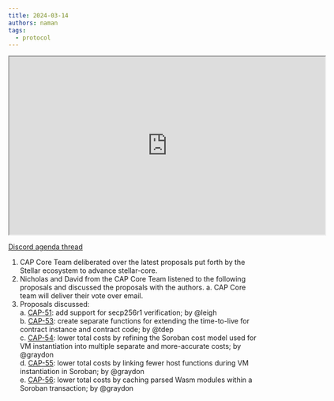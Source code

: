 ```yaml
---
title: 2024-03-14
authors: naman
tags:
  - protocol
---
```


<iframe
  src="https://drive.google.com/file/d/1Gztue3zvZBQzVPshM0_Yy8ntYh7Bk33d/preview"
  width="640"
  height="360"
  allow="autoplay"
></iframe>

[Discord agenda thread](https://discord.com/channels/897514728459468821/1217193723612368926)

1. CAP Core Team deliberated over the latest proposals put forth by the Stellar ecosystem to advance stellar-core. 
2. Nicholas and David from the CAP Core Team listened to the following proposals and discussed the proposals with the authors.
   a. CAP Core team will deliver their vote over email. 
3. Proposals discussed:\
   a. [CAP-51](https://github.com/stellar/stellar-protocol/blob/master/core/cap-0051.md): add support for secp256r1 verification; by @leigh\
   b. [CAP-53](https://github.com/stellar/stellar-protocol/blob/master/core/cap-0053.md): create separate functions for extending the time-to-live for contract instance and contract code; by @tdep\
   c. [CAP-54](https://github.com/stellar/stellar-protocol/blob/master/core/cap-0054.md): lower total costs by refining the Soroban cost model used for VM instantiation into multiple separate and more-accurate costs; by @graydon\
   d. [CAP-55](https://github.com/stellar/stellar-protocol/blob/master/core/cap-0055.md): lower total costs by linking fewer host functions during VM instantiation in Soroban; by @graydon\
   e. [CAP-56](https://github.com/stellar/stellar-protocol/blob/master/core/cap-0056.md): lower total costs by caching parsed Wasm modules within a Soroban transaction; by @graydon

